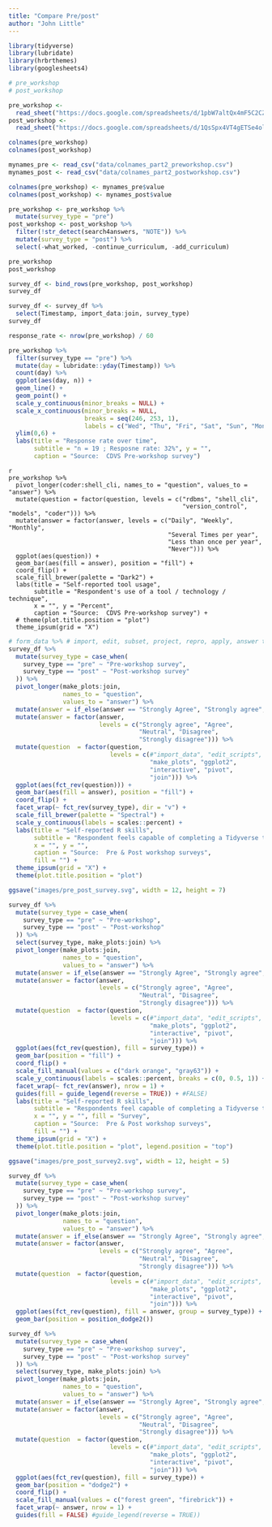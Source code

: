 ```yaml
---
title: "Compare Pre/post"
author: "John Little"
---
```



```r
library(tidyverse)
library(lubridate)
library(hrbrthemes)
library(googlesheets4)
```




```r
# pre_workshop 
# post_workshop 

pre_workshop <- 
  read_sheet("https://docs.google.com/spreadsheets/d/1pbW7altQx4mF5C2CZBvwQEnGEeLKnyXM-LG89cHp1Xo/edit#gid=1628675293")
post_workshop <- 
  read_sheet("https://docs.google.com/spreadsheets/d/1QsSpx4VT4gETSe4olAVy6lBj-KhvdSPpD5Xkd9kBTso/edit#gid=342600337")
```


```r
colnames(pre_workshop)
colnames(post_workshop)
```

```r
mynames_pre <- read_csv("data/colnames_part2_preworkshop.csv")
mynames_post <- read_csv("data/colnames_part2_postworkshop.csv")

colnames(pre_workshop) <- mynames_pre$value
colnames(post_workshop) <- mynames_post$value

pre_workshop <- pre_workshop %>%
  mutate(survey_type = "pre")
post_workshop <- post_workshop %>% 
  filter(!str_detect(search4answers, "NOTE")) %>% 
  mutate(survey_type = "post") %>% 
  select(-what_worked, -continue_curriculum, -add_curriculum)
```


```r
pre_workshop
post_workshop
```



```r
survey_df <- bind_rows(pre_workshop, post_workshop)
survey_df
```

```r
survey_df <- survey_df %>% 
  select(Timestamp, import_data:join, survey_type) 
survey_df
```

```r
response_rate <- nrow(pre_workshop) / 60

pre_workshop %>% 
  filter(survey_type == "pre") %>% 
  mutate(day = lubridate::yday(Timestamp)) %>%
  count(day) %>% 
  ggplot(aes(day, n)) +
  geom_line() +
  geom_point() +
  scale_y_continuous(minor_breaks = NULL) +
  scale_x_continuous(minor_breaks = NULL, 
                     breaks = seq(246, 253, 1),
                     labels = c("Wed", "Thu", "Fri", "Sat", "Sun", "Mon", "Tue", "Wed")) +
  ylim(0,6) +
  labs(title = "Response rate over time",
       subtitle = "n = 19 ; Resposne rate: 32%", y = "",
       caption = "Source:  CDVS Pre-workshop survey") 
```

```
{r}
pre_workshop %>%
  pivot_longer(coder:shell_cli, names_to = "question", values_to = "answer") %>% 
  mutate(question = factor(question, levels = c("rdbms", "shell_cli", 
                                                "version_control", "models", "coder"))) %>% 
  mutate(answer = factor(answer, levels = c("Daily", "Weekly", "Monthly",
                                            "Several Times per year",
                                            "Less than once per year",
                                            "Never"))) %>% 
  ggplot(aes(question)) +
  geom_bar(aes(fill = answer), position = "fill") +
  coord_flip() +
  scale_fill_brewer(palette = "Dark2") +
  labs(title = "Self-reported tool usage",
       subtitle = "Respondent's use of a tool / technology / technique",
       x = "", y = "Percent",
       caption = "Source:  CDVS Pre-workshop survey") +
  # theme(plot.title.position = "plot")
  theme_ipsum(grid = "X")
```

```r
# form_data %>% # import, edit, subset, project, repro, apply, answer tech, overcome probs
survey_df %>% 
  mutate(survey_type = case_when(
    survey_type == "pre" ~ "Pre-workshop survey",
    survey_type == "post" ~ "Post-workshop survey"
  )) %>% 
  pivot_longer(make_plots:join, 
               names_to = "question", 
               values_to = "answer") %>% 
  mutate(answer = if_else(answer == "Strongly Agree", "Strongly agree", answer)) %>% 
  mutate(answer = factor(answer, 
                         levels = c("Strongly agree", "Agree", 
                                    "Neutral", "Disagree", 
                                    "Strongly disagree"))) %>%
  mutate(question  = factor(question,
                            levels = c(#"import_data", "edit_scripts",
                                       "make_plots", "ggplot2",
                                       "interactive", "pivot",
                                       "join"))) %>%
  ggplot(aes(fct_rev(question))) +
  geom_bar(aes(fill = answer), position = "fill") +
  coord_flip() +
  facet_wrap(~ fct_rev(survey_type), dir = "v") +
  scale_fill_brewer(palette = "Spectral") +
  scale_y_continuous(labels = scales::percent) +
  labs(title = "Self-reported R skills",
       subtitle = "Respondent feels capable of completing a Tidyverse task",
       x = "", y = "",
       caption = "Source:  Pre & Post workshop surveys",
       fill = "") +
  theme_ipsum(grid = "X") +
  theme(plot.title.position = "plot")
```

```r
ggsave("images/pre_post_survey.svg", width = 12, height = 7)
```



```r
survey_df %>% 
  mutate(survey_type = case_when(
    survey_type == "pre" ~ "Pre-workshop",
    survey_type == "post" ~ "Post-workshop"
  )) %>% 
  select(survey_type, make_plots:join) %>% 
  pivot_longer(make_plots:join, 
               names_to = "question", 
               values_to = "answer") %>% 
  mutate(answer = if_else(answer == "Strongly Agree", "Strongly agree", answer)) %>% 
  mutate(answer = factor(answer, 
                         levels = c("Strongly agree", "Agree", 
                                    "Neutral", "Disagree", 
                                    "Strongly disagree"))) %>%
  mutate(question  = factor(question,
                            levels = c(#"import_data", "edit_scripts",
                                       "make_plots", "ggplot2",
                                       "interactive", "pivot",
                                       "join"))) %>%
  ggplot(aes(fct_rev(question), fill = survey_type)) +
  geom_bar(position = "fill") +
  coord_flip() +
  scale_fill_manual(values = c("dark orange", "gray63")) +
  scale_y_continuous(labels = scales::percent, breaks = c(0, 0.5, 1)) +
  facet_wrap(~ fct_rev(answer), nrow = 1) +
  guides(fill = guide_legend(reverse = TRUE)) + #FALSE) 
  labs(title = "Self-reported R skills",
       subtitle = "Respondents feel capable of completing a Tidyverse task",
       x = "", y = "", fill = "Survey",
       caption = "Source:  Pre & Post workshop surveys",
       fill = "") +
  theme_ipsum(grid = "X") +
  theme(plot.title.position = "plot", legend.position = "top")
```
        

```r
ggsave("images/pre_post_survey2.svg", width = 12, height = 5)
```


```r
survey_df %>% 
  mutate(survey_type = case_when(
    survey_type == "pre" ~ "Pre-workshop survey",
    survey_type == "post" ~ "Post-workshop survey"
  )) %>% 
  pivot_longer(make_plots:join, 
               names_to = "question", 
               values_to = "answer") %>% 
  mutate(answer = if_else(answer == "Strongly Agree", "Strongly agree", answer)) %>% 
  mutate(answer = factor(answer, 
                         levels = c("Strongly agree", "Agree", 
                                    "Neutral", "Disagree", 
                                    "Strongly disagree"))) %>%
  mutate(question  = factor(question,
                            levels = c(#"import_data", "edit_scripts",
                                       "make_plots", "ggplot2",
                                       "interactive", "pivot",
                                       "join"))) %>%
  ggplot(aes(fct_rev(question), fill = answer, group = survey_type)) +
  geom_bar(position = position_dodge2()) 
```


```r
survey_df %>% 
  mutate(survey_type = case_when(
    survey_type == "pre" ~ "Pre-workshop survey",
    survey_type == "post" ~ "Post-workshop survey"
  )) %>% 
  select(survey_type, make_plots:join) %>% 
  pivot_longer(make_plots:join, 
               names_to = "question", 
               values_to = "answer") %>% 
  mutate(answer = if_else(answer == "Strongly Agree", "Strongly agree", answer)) %>% 
  mutate(answer = factor(answer, 
                         levels = c("Strongly agree", "Agree", 
                                    "Neutral", "Disagree", 
                                    "Strongly disagree"))) %>%
  mutate(question  = factor(question,
                            levels = c(#"import_data", "edit_scripts",
                                       "make_plots", "ggplot2",
                                       "interactive", "pivot",
                                       "join"))) %>%
  ggplot(aes(fct_rev(question), fill = survey_type)) +
  geom_bar(position = "dodge2") +
  coord_flip() +
  scale_fill_manual(values = c("forest green", "firebrick")) +
  facet_wrap(~ answer, nrow = 1) +
  guides(fill = FALSE) #guide_legend(reverse = TRUE))
```



